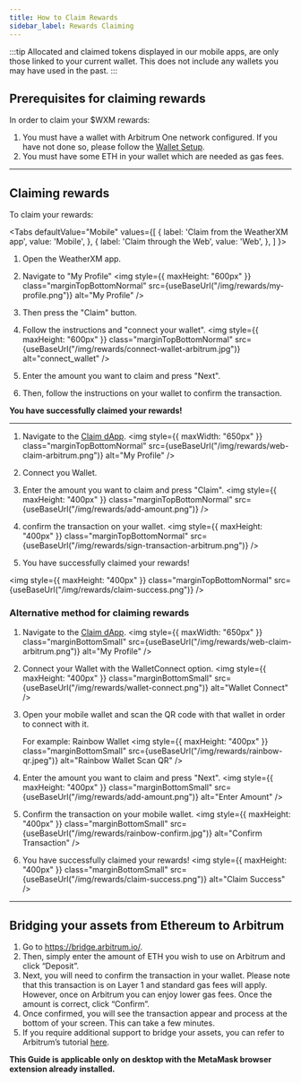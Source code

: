 ```yaml
---
title: How to Claim Rewards
sidebar_label: Rewards Claiming
---
```



:::tip
Allocated and claimed tokens displayed in our mobile apps, are only those linked to your current wallet.
This does not include any wallets you may have used in the past.
:::

## Prerequisites for claiming rewards

In order to claim your $WXM rewards:

1. You must have a wallet with Arbitrum One network configured. If you have not done so, please follow the [Wallet Setup](/rewards/how-to-join-arbitrum-and-see-your-tokens).
2. You must have some ETH in your wallet which are needed as gas fees.

<hr/>

## Claiming rewards

To claim your rewards:

<Tabs
  defaultValue="Mobile"
  values={[
    { label: 'Claim from the WeatherXM app', value: 'Mobile', },
    { label: 'Claim through the Web', value: 'Web', },
  ]
}>

<TabItem value="Mobile">

1. Open the WeatherXM app.
2. Navigate to "My Profile"
<img style={{ maxHeight: "600px" }} class="marginTopBottomNormal" src={useBaseUrl("/img/rewards/my-profile.png")} alt="My Profile" />

3. Then press the "Claim" button.
4. Follow the instructions and "connect your wallet".
<img style={{ maxHeight: "600px" }} class="marginTopBottomNormal" src={useBaseUrl("/img/rewards/connect-wallet-arbitrum.jpg")} alt="connect_wallet" />

5. Enter the amount you want to claim and press "Next".
6. Then, follow the instructions on your wallet to confirm the transaction.

**You have successfully claimed your rewards!**

<hr/>

</TabItem>

<TabItem value="Web">

1. Navigate to the [Claim dApp](https://claim.weatherxm.com/).
<img style={{ maxWidth: "650px" }} class="marginTopBottomNormal" src={useBaseUrl("/img/rewards/web-claim-arbitrum.png")} alt="My Profile" />

2. Connect you Wallet.
3. Enter the amount you want to claim and press "Claim".
<img style={{ maxHeight: "400px" }} class="marginTopBottomNormal" src={useBaseUrl("/img/rewards/add-amount.png")} />

4. confirm the transaction on your wallet.
<img style={{ maxHeight: "400px" }} class="marginTopBottomNormal" src={useBaseUrl("/img/rewards/sign-transaction-arbitrum.png")} />

5. You have successfully claimed your rewards!

<img style={{ maxHeight: "400px" }} class="marginTopBottomNormal" src={useBaseUrl("/img/rewards/claim-success.png")} />


</TabItem>

</Tabs>

### Alternative method for claiming rewards

1. Navigate to the [Claim dApp](https://claim.weatherxm.com/).
   <img style={{ maxWidth: "650px" }} class="marginBottomSmall" src={useBaseUrl("/img/rewards/web-claim-arbitrum.png")} alt="My Profile" />

2. Connect your Wallet with the WalletConnect option.
   <img style={{ maxHeight: "400px" }} class="marginBottomSmall" src={useBaseUrl("/img/rewards/wallet-connect.png")} alt="Wallet Connect" />

3. Open your mobile wallet and scan the QR code with that wallet in order to connect with it.

   For example: Rainbow Wallet
   <img style={{ maxHeight: "400px" }} class="marginBottomSmall" src={useBaseUrl("/img/rewards/rainbow-qr.jpeg")} alt="Rainbow Wallet Scan QR" />

4. Enter the amount you want to claim and press "Next".
   <img style={{ maxHeight: "400px" }} class="marginBottomSmall" src={useBaseUrl("/img/rewards/add-amount.png")} alt="Enter Amount" />

5. Confirm the transaction on your mobile wallet.
   <img style={{ maxHeight: "400px" }} class="marginBottomSmall" src={useBaseUrl("/img/rewards/rainbow-confirm.jpg")} alt="Confirm Transaction" />

6. You have successfully claimed your rewards!
   <img style={{ maxHeight: "400px" }} class="marginBottomSmall" src={useBaseUrl("/img/rewards/claim-success.png")} alt="Claim Success" />

<hr/>

## Bridging your assets from Ethereum to Arbitrum

1. Go to https://bridge.arbitrum.io/.
2. Then, simply enter the amount of ETH you wish to use on Arbitrum and click “Deposit”.
3. Next, you will need to confirm the transaction in your wallet. Please note that this transaction is on Layer 1 and standard gas fees will apply.
However, once on Arbitrum you can enjoy lower gas fees. Once the amount is correct, click “Confirm”.
4. Once confirmed, you will see the transaction appear and process at the bottom of your screen. This can take a few minutes.
5. If you require additional support to bridge your assets, you can refer to Arbitrum’s tutorial [here](https://docs.arbitrum.io/getting-started-users).

 **This Guide is applicable only on desktop with the MetaMask browser extension already installed.**
